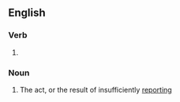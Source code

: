 ==English==

===Verb===
{{head|en|present participle}}

# {{present participle of|underreport|lang=en|nocat=1}}

===Noun===
{{en-noun}}

# The act, or the result of insufficiently [[reporting]]